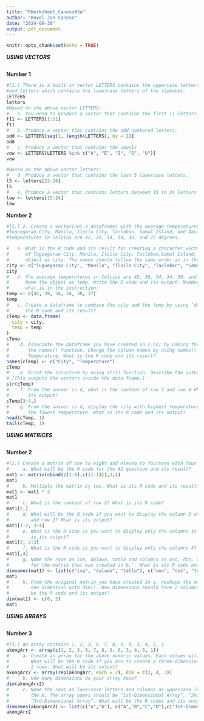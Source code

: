 ```yaml
---
title: "RWorksheet_Caneso#3a"
author: "Rovel Jan Caneso"
date: "2024-09-30"
output: pdf_document
---
```


```r
knitr::opts_chunk$set(echo = TRUE)
```
***USING VECTORS***
```r
```
**Number 1**
```r
#[1.] There is a built-in vector LETTERS contains the uppercase letters of the alphabet
#and letters which contains the lowercase letters of the alphabet.
LETTERS
letters
#Based on the above vector LETTERS:
#   a. You need to produce a vector that contains the first 11 letters.
f11 <- LETTERS[1:11]
f11
#   b. Produce a vector that contains the odd numbered letters.
odd <- LETTERS[seq(1, length(LETTERS), by = 2)]
odd
#   c. Produce a vector that contains the vowels
vow <- LETTERS[LETTERS %in% c("A", "E", "I", "O", "U")]
vow

#Based on the above vector letters:
#   d. Produce a vector that contains the last 5 lowercase letters.
l5 <- letters[22:26]
l5
#   e. Produce a vector that contains letters between 15 to 24 letters in lowercase.
low <- letters[15:24]
low
```

**Number 2**
```r
#[2.] 2. Create a vector(not a dataframe) with the average temperatures in April for 
#Tuguegarao City, Manila, Iloilo City, Tacloban, Samal Island, and Davao City. The average
#temperatures in Celcius are 42, 39, 34, 34, 30, and 27 degrees.

#   a. What is the R code and its result for creating a character vector for the city/town
#      of Tuguegarao City, Manila, Iloilo City, Tacloban,Samal Island, and Davao City? Name the
#      object as city. The names should follow the same order as in the instruction.
city <- c("Tuguegarao City", "Manila", "Iloilo City", "Tacloban", "Samal Island", "Davao City")
city
#   b. The average temperatures in Celcius are 42, 39, 34, 34, 30, and 27 degrees.
#      Name the object as temp. Write the R code and its output. Numbers should also follow
#      what is in the instruction.
temp <- c(42, 39, 34, 34, 30, 27)
temp
#   c. Create a dataframe to combine the city and the temp by using ‘data.frame(). What
#      the R code and its result?
cTemp <- data.frame(
  city = city,
  temp = temp
)
cTemp
#    d. Associate the dataframe you have created in 2.(c) by naming the columns using
#       the names() function. Change the column names by using names() function as City and
#       Temperature. What is the R code and its result?
names(cTemp) <- c("City", "Temperature")
cTemp
#    e. Print the structure by using str() function. Describe the output.
# [This outputs the vectors inside the data frame.]
str(cTemp)
#    f. From the answer in d, what is the content of row 3 and row 4 What is its R code and
#       its output?
cTemp[3:4,]
#    g. From the answer in d, display the city with highest temperature and the city with
#       the lowest temperature. What is its R code and its output?
head(cTemp, 1)
tail(cTemp, 1)
```


***USING MATRICES***
```r

```
**Number 2**
```r
#[2.] Create a matrix of one to eight and eleven to fourteen with four columns and three rows.
#     a. What will be the R code for the #2 question and its result?
mat1 <- matrix(cbind(c(1:8),c(11:14)),3,4)
mat1
#     b. Multiply the matrix by two. What is its R code and its result?
mat1 <- mat1 * 2
mat1
#     c. What is the content of row 2? What is its R code?
mat1[2,]
#     d. What will be the R code if you want to display the column 3 and column 4 in row 1
#        and row 2? What is its output?
mat1[1:2, 3:4]
#     e. What is the R code is you want to display only the columns in 2 and 3, row 3? What
#        is its output?
mat1[3, 2:3]
#     f. What is the R code is you want to display only the columns 4? What is its output?
mat1[,4]
#     g. Name the rows as isa, dalawa, tatlo and columns as uno, dos, tres, quatro
#        for the matrix that was created in b.‘. What is its R code and corresponding output?
dimnames(mat1) <- list(c("isa", "dalawa", "tatlo"), c("uno", "dos", "tres", "quatro"))
mat1
#     h. From the original matrix you have created in a, reshape the matrix by assigning a
#        new dimension with dim(). New dimensions should have 2 columns and 6 rows. What will
#        be the R code and its output?
dim(mat1) <- c(6, 2)
mat1
```

***USING ARRAYS***
```r
```
**Number 3**
```r
#[3.] An array contains 1, 2, 3, 6, 7, 8, 9, 0, 3, 4, 5, 1
akongArr <- array(c(1, 2, 3, 6, 7, 8, 9, 0, 3, 4, 5, 1))
#     a. Create an array for the above numeric values. Each values will be repeated twice
#        What will be the R code if you are to create a three-dimensional array with 4 columns and
#        2 rows. What will be its output?
akongArr2 <- array(rep(akongArr, each = 2), dim = c(2, 4, 3))
#     b. How many dimensions do your array have?
dim(akongArr2)
#     c. Name the rows as lowercase letters and columns as uppercase letters starting from
#        the A. The array names should be “1st-Dimensional Array”, “2nd-Dimensional Array”, and
#        “3rd-Dimensional Array”. What will be the R codes and its output?
dimnames(akongArr2) <- list(c("a","b"), c("A","B","C","D"),c("1st-Dimensional Array", "2nd-Dimensional Array", "3rd-Dimensional Array"))
akongArr2
```

